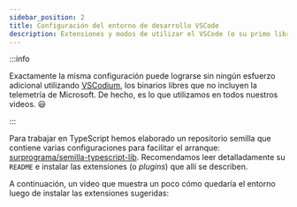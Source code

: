 ```yaml
---
sidebar_position: 2
title: Configuración del entorno de desarrollo VSCode
description: Extensiones y modos de utilizar el VSCode (o su primo libre, VSCodium) que recomendamos para programar en TypeScript.
---
```



:::info

Exactamente la misma configuración puede lograrse sin ningún esfuerzo adicional utilizando [VSCodium](https://vscodium.com/), los binarios libres que no incluyen la telemetría de Microsoft. De hecho, es lo que utilizamos en todos nuestros videos. :smiley:

:::

Para trabajar en TypeScript hemos elaborado un repositorio semilla que contiene varias configuraciones para facilitar el arranque: [surprograma/semilla-typescript-lib](https://github.com/surprograma/semilla-typescript-lib). Recomendamos leer detalladamente su `README` e instalar las extensiones (o _plugins_) que allí se describen.

A continuación, un video que muestra un poco cómo quedaría el entorno luego de instalar las extensiones sugeridas:

<VideoYouTube
  id="lNtd4XpDnDc"
  titulo="Configuración del VSCode para trabajar cómodamente con TypeScript"
  descripcion="La guía definitiva (o algo así) para trabajar en equipo con Git y no morir en el intento."
/>
